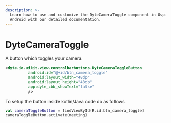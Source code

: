 ```yaml
---
description: >-
  Learn how to use and customize the DyteCameraToggle component in Ospi's
  Android with our detailed documentation.
---
```


# DyteCameraToggle

A button which toggles your camera.

```xml
<dyte.io.uikit.view.controlbarbuttons.DyteCameraToggleButton
          android:id="@+id/btn_camera_toggle"
          android:layout_width="48dp"
          android:layout_height="48dp"
          app:dyte_cbb_showText="false"
          />
```

To setup the button inside kotlin/Java code do as follows

```kotlin
val cameraToggleButton = findViewById(R.id.btn_camera_toggle)
cameraToggleButton.activate(meeting)
```

<head>
  <title>Android DyteCameraToggle</title>
</head>
